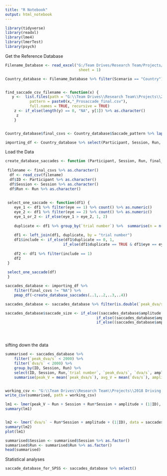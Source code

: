 ```yaml
---
title: "R Notebook"
output: html_notebook
---
```



```r

library(tidyverse)
library(readxl)
library(lme4)
library(lmerTest)
library(psych)

```

Get the Reference Database

```r
 
Filename_Database <- read_excel("G:/Team Drives/Research Team/Projects/2018 Driving Sim Reproducibility/File Reference Database.xlsx", 
                                 sheet = 1)

Country_database <- Filename_Database %>% filter(Scenario == "Country")


find_saccade_csv_filename <- function(x) {
   y <-  list.files(path = "G:\\Team Drives\\Research Team\\Projects\\2018 Driving Sim Reproducibility\\4_Analysis_Saccades\\", 
           pattern = paste0(x,"_Prosaccade_final.csv"), 
           full.names = TRUE, recursive = TRUE)
    z <- if_else(length(y) == 0, "NA", y[1]) %>% as.character()
     z
    }


Country_database$final_csvs <- Country_database$Saccade_pattern %>% lapply(find_saccade_csv_filename)

importing_df <- Country_database %>% select(Participant, Session, Run, final_csvs)


```

Load the Data

```r

create_database_saccades <- function (Participant, Session, Run, final_csvs) {
   
 filename <- final_csvs %>% as.character()   
  df <- read_csv(filename)
  df$ID <- Participant %>% as.character()
  df$Session <- Session %>% as.character()
  df$Run <- Run %>% as.character()
  
 
 select_one_saccade <- function(df1) {
    eye_1 <- df1 %>% filter(eye == 1) %>% count() %>% as.numeric()
    eye_2 <- df1 %>% filter(eye == 2) %>% count() %>% as.numeric()
    eye_1_or_2 <- if_else(eye_1 > eye_2, 1, 2)
    
    duplicate <- df1 %>% group_by(`trial number`) %>%  summarise(n = n()) %>% mutate(duplicate = if_else(n == 2, 1, 0)) %>% select(-2)
    
    df1 <- left_join(df1, duplicate, by = "trial number")
    df1$include <- if_else(df1$duplicate == 0, 1,
                          if_else(df1$duplicate == TRUE & df1$eye == eye_1_or_2, 1, 0))
    
    df2 <- df1 %>% filter(include == 1)
    df2
 }
 
 select_one_saccade(df)
 }

saccades_database <- importing_df %>% 
    filter(final_csvs != "NA") %>%
    pmap_df(~create_database_saccades(..1,..2,..3,..4))

saccades_database <- saccades_database %>% filter(is.double(`peak_dva/s`)) %>% filter(`peak_dva/s` < 2000)

saccades_database$saccade_size <- if_else((saccades_database$amplitude >7.5) & (saccades_database$amplitude < 12.5), "10",
                                         if_else((saccades_database$amplitude > 22.5) & (saccades_database$amplitude < 27.5), "25",
                                         if_else((saccades_database$amplitude > 32.5) & (saccades_database$amplitude < 37.5), "35","NA")))





```

sifting down the data

```r

summarised <- saccades_database %>% 
    filter(`peak_dva/s` < 2000) %>%
    filter(`dva/s` < 2000) %>%
    group_by(ID, Session, Run) %>%
    select(ID, Session, Run,`trial number`, `peak_dva/s`, `dva/s`, amplitude) %>% 
    summarise(peak_V = mean(`peak_dva/s`), avg_V = mean(`dva/s`), amplitude = mean(amplitude))


working_csv <- "G:\\Team Drives\\Research Team\\Projects\\2018 Driving Sim Reproducibility\\4_Analysis_Saccades\\working_csv.csv"
write_csv(summarised, path = working_csv)

lm1 <- lmer(peak_V ~ Run + Session + Run*Session + amplitude + (1|ID), data = summarised, na.action = na.exclude)
summary(lm1)


lm2 <- lmer(`dva/s` ~ Run*Session + amplitude + (1|ID), data = saccades_database, na.action = na.exclude)
summary(lm2)
plot(lm1)

summarised$Session <- summarised$Session %>% as.factor()
summarised$Run <- summarised$Run %>% as.factor()
head(summarised)
```

Statistical analyses

```r

saccade_database_for_SPSS <- saccades_database %>% select()


```

